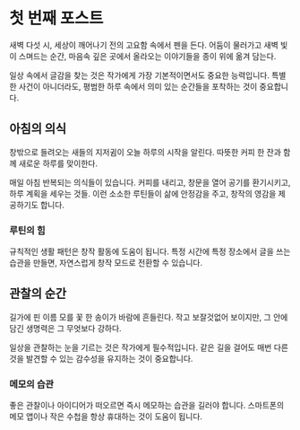 # 첫 번째 포스트

새벽 다섯 시, 세상이 깨어나기 전의 고요함 속에서 펜을 든다. 어둠이 물러가고 새벽 빛이 스며드는 순간, 마음속 깊은 곳에서 올라오는 이야기들을 종이 위에 옮겨 담는다.

일상 속에서 글감을 찾는 것은 작가에게 가장 기본적이면서도 중요한 능력입니다. 특별한 사건이 아니더라도, 평범한 하루 속에서 의미 있는 순간들을 포착하는 것이 중요합니다.

## 아침의 의식

창밖으로 들려오는 새들의 지저귐이 오늘 하루의 시작을 알린다. 따뜻한 커피 한 잔과 함께 새로운 하루를 맞이한다.

매일 아침 반복되는 의식들이 있습니다. 커피를 내리고, 창문을 열어 공기를 환기시키고, 하루 계획을 세우는 것들. 이런 소소한 루틴들이 삶에 안정감을 주고, 창작의 영감을 제공하기도 합니다.

### 루틴의 힘

규칙적인 생활 패턴은 창작 활동에 도움이 됩니다. 특정 시간에 특정 장소에서 글을 쓰는 습관을 만들면, 자연스럽게 창작 모드로 전환할 수 있습니다.

## 관찰의 순간

길가에 핀 이름 모를 꽃 한 송이가 바람에 흔들린다. 작고 보잘것없어 보이지만, 그 안에 담긴 생명력은 그 무엇보다 강하다.

일상을 관찰하는 눈을 기르는 것은 작가에게 필수적입니다. 같은 길을 걸어도 매번 다른 것을 발견할 수 있는 감수성을 유지하는 것이 중요합니다.

### 메모의 습관

좋은 관찰이나 아이디어가 떠오르면 즉시 메모하는 습관을 길러야 합니다. 스마트폰의 메모 앱이나 작은 수첩을 항상 휴대하는 것이 도움이 됩니다.